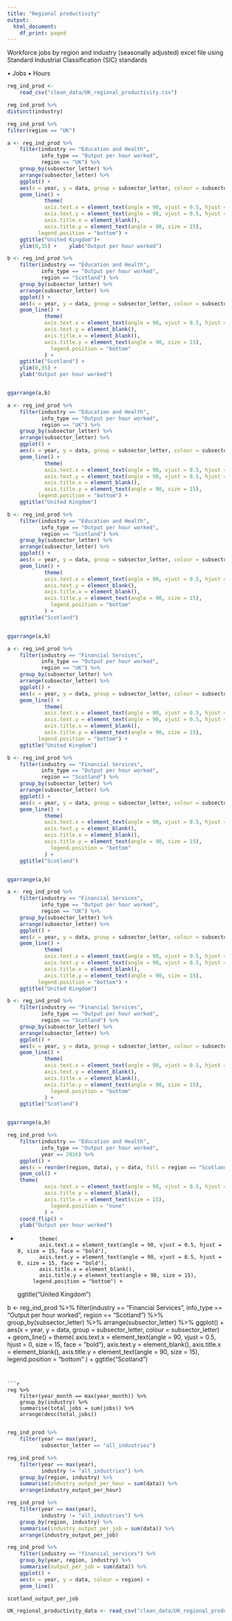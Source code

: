 ```yaml
---
title: "Regional productivity"
output:
  html_document:
    df_print: paged
---
```


Workforce jobs by region and industry (seasonally adjusted) excel file using Standard Industrial Classification (SIC) standards

• Jobs
• Hours




```r
reg_ind_prod <-
    read_csv("clean_data/UK_regional_productivity.csv")

reg_ind_prod %>%
distinct(industry)

reg_ind_prod %>%
filter(region == "UK")
```

```r

a <- reg_ind_prod %>%
    filter(industry == "Education and Health",
           info_type == "Output per hour worked",
           region == "UK") %>%
    group_by(subsector_letter) %>%
    arrange(subsector_letter) %>% 
    ggplot() +
    aes(x = year, y = data, group = subsector_letter, colour = subsector_letter) +
    geom_line() +
            theme(
            axis.text.x = element_text(angle = 90, vjust = 0.5, hjust = 0, size = 15, face = "bold"),
            axis.text.y = element_text(angle = 90, vjust = 0.5, hjust = 0, size = 15, face = "bold"),
            axis.title.x = element_blank(),
            axis.title.y = element_text(angle = 90, size = 15),
          legend.position = "bottom") +
    ggtitle("United Kingdom")+
    ylim(0,35) +    ylab("Output per hour worked")

b <- reg_ind_prod %>%
    filter(industry == "Education and Health",
           info_type == "Output per hour worked",
           region == "Scotland") %>%
    group_by(subsector_letter) %>%
    arrange(subsector_letter) %>% 
    ggplot() +
    aes(x = year, y = data, group = subsector_letter, colour = subsector_letter) +
    geom_line() +
            theme(
            axis.text.x = element_text(angle = 90, vjust = 0.5, hjust = 0, size = 15, face = "bold"),
            axis.text.y = element_blank(),
            axis.title.x = element_blank(),
            axis.title.y = element_text(angle = 90, size = 15),
              legend.position = "bottom"
            ) +
    ggtitle("Scotland") +
    ylim(0,35) +
    ylab("Output per hour worked")


ggarrange(a,b)
```
```r
a <- reg_ind_prod %>%
    filter(industry == "Education and Health",
           info_type == "Output per hour worked",
           region == "UK") %>%
    group_by(subsector_letter) %>%
    arrange(subsector_letter) %>% 
    ggplot() +
    aes(x = year, y = data, group = subsector_letter, colour = subsector_letter) +
    geom_line() +
            theme(
            axis.text.x = element_text(angle = 90, vjust = 0.5, hjust = 0, size = 15, face = "bold"),
            axis.text.y = element_text(angle = 90, vjust = 0.5, hjust = 0, size = 15, face = "bold"),
            axis.title.x = element_blank(),
            axis.title.y = element_text(angle = 90, size = 15),
          legend.position = "bottom") +
    ggtitle("United Kingdom")

b <- reg_ind_prod %>%
    filter(industry == "Education and Health",
           info_type == "Output per hour worked",
           region == "Scotland") %>%
    group_by(subsector_letter) %>%
    arrange(subsector_letter) %>% 
    ggplot() +
    aes(x = year, y = data, group = subsector_letter, colour = subsector_letter) +
    geom_line() +
            theme(
            axis.text.x = element_text(angle = 90, vjust = 0.5, hjust = 0, size = 15, face = "bold"),
            axis.text.y = element_blank(),
            axis.title.x = element_blank(),
            axis.title.y = element_text(angle = 90, size = 15),
              legend.position = "bottom"
            ) +
    ggtitle("Scotland")


ggarrange(a,b)
```
```r
a <- reg_ind_prod %>%
    filter(industry == "Financial Services",
           info_type == "Output per hour worked",
           region == "UK") %>%
    group_by(subsector_letter) %>%
    arrange(subsector_letter) %>% 
    ggplot() +
    aes(x = year, y = data, group = subsector_letter, colour = subsector_letter) +
    geom_line() +
            theme(
            axis.text.x = element_text(angle = 90, vjust = 0.5, hjust = 0, size = 15, face = "bold"),
            axis.text.y = element_text(angle = 90, vjust = 0.5, hjust = 0, size = 15, face = "bold"),
            axis.title.x = element_blank(),
            axis.title.y = element_text(angle = 90, size = 15),
          legend.position = "bottom") +
    ggtitle("United Kingdom")

b <- reg_ind_prod %>%
    filter(industry == "Financial Services",
           info_type == "Output per hour worked",
           region == "Scotland") %>%
    group_by(subsector_letter) %>%
    arrange(subsector_letter) %>% 
    ggplot() +
    aes(x = year, y = data, group = subsector_letter, colour = subsector_letter) +
    geom_line() +
            theme(
            axis.text.x = element_text(angle = 90, vjust = 0.5, hjust = 0, size = 15, face = "bold"),
            axis.text.y = element_blank(),
            axis.title.x = element_blank(),
            axis.title.y = element_text(angle = 90, size = 15),
              legend.position = "bottom"
            ) +
    ggtitle("Scotland")


ggarrange(a,b)
```
```r
a <- reg_ind_prod %>%
    filter(industry == "Financial Services",
           info_type == "Output per hour worked",
           region == "UK") %>%
    group_by(subsector_letter) %>%
    arrange(subsector_letter) %>% 
    ggplot() +
    aes(x = year, y = data, group = subsector_letter, colour = subsector_letter) +
    geom_line() +
            theme(
            axis.text.x = element_text(angle = 90, vjust = 0.5, hjust = 0, size = 15, face = "bold"),
            axis.text.y = element_text(angle = 90, vjust = 0.5, hjust = 0, size = 15, face = "bold"),
            axis.title.x = element_blank(),
            axis.title.y = element_text(angle = 90, size = 15),
          legend.position = "bottom") +
    ggtitle("United Kingdom")

b <- reg_ind_prod %>%
    filter(industry == "Financial Services",
           info_type == "Output per hour worked",
           region == "Scotland") %>%
    group_by(subsector_letter) %>%
    arrange(subsector_letter) %>% 
    ggplot() +
    aes(x = year, y = data, group = subsector_letter, colour = subsector_letter) +
    geom_line() +
            theme(
            axis.text.x = element_text(angle = 90, vjust = 0.5, hjust = 0, size = 15, face = "bold"),
            axis.text.y = element_blank(),
            axis.title.x = element_blank(),
            axis.title.y = element_text(angle = 90, size = 15),
              legend.position = "bottom"
            ) +
    ggtitle("Scotland")


ggarrange(a,b)
```

```r
reg_ind_prod %>%
    filter(industry == "Education and Health",
           info_type == "Output per hour worked",
           year == 2016) %>%
    ggplot() +
    aes(x = reorder(region, data), y = data, fill = region == "Scotland") +
    geom_col() +
    theme(
            axis.text.x = element_text(angle = 90, vjust = 0.5, hjust = 0, face = "bold"),
            axis.title.y = element_blank(),
            axis.title.x = element_text(size = 15),
              legend.position = "none"
            ) +
    coord_flip() +
    ylab("Output per hour worked")
```


+
            theme(
            axis.text.x = element_text(angle = 90, vjust = 0.5, hjust = 0, size = 15, face = "bold"),
            axis.text.y = element_text(angle = 90, vjust = 0.5, hjust = 0, size = 15, face = "bold"),
            axis.title.x = element_blank(),
            axis.title.y = element_text(angle = 90, size = 15),
          legend.position = "bottom") +
    ggtitle("United Kingdom")

b <- reg_ind_prod %>%
    filter(industry == "Financial Services",
           info_type == "Output per hour worked",
           region == "Scotland") %>%
    group_by(subsector_letter) %>%
    arrange(subsector_letter) %>% 
    ggplot() +
    aes(x = year, y = data, group = subsector_letter, colour = subsector_letter) +
    geom_line() +
            theme(
            axis.text.x = element_text(angle = 90, vjust = 0.5, hjust = 0, size = 15, face = "bold"),
            axis.text.y = element_blank(),
            axis.title.x = element_blank(),
            axis.title.y = element_text(angle = 90, size = 15),
              legend.position = "bottom"
            ) +
    ggtitle("Scotland")
```


```r
reg %>%
    filter(year_month == max(year_month)) %>%
    group_by(industry) %>% 
    summarise(total_jobs = sum(jobs)) %>% 
    arrange(desc(total_jobs))


```





```r
reg_ind_prod %>% 
    filter(year == max(year),
           subsector_letter == "all_industries")
```

```r
reg_ind_prod %>% 
    filter(year == max(year),
           industry != "all_industries") %>%
    group_by(region, industry) %>% 
    summarise(industry_output_per_hour = sum(data)) %>% 
    arrange(industry_output_per_hour)
```

```r
reg_ind_prod %>% 
    filter(year == max(year),
           industry != "all_industries") %>%
    group_by(region, industry) %>% 
    summarise(industry_output_per_job = sum(data)) %>% 
    arrange(industry_output_per_job)
```

```r
reg_ind_prod %>%
    filter(industry == "financial_services") %>%
    group_by(year, region, industry) %>%
    summarise(output_per_job = sum(data)) %>% 
    ggplot() +
    aes(x = year, y = data, colour = region) +
    geom_line()
```

```r
scotland_output_per_job
```

```r
UK_regional_productivity_data <- read_csv("clean_data/UK_regional_productivity")
```

